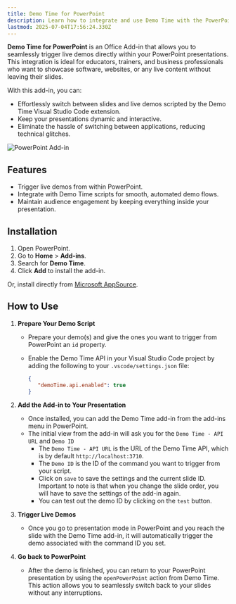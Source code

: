 ```yaml
---
title: Demo Time for PowerPoint
description: Learn how to integrate and use Demo Time with the PowerPoint Office Add-in for seamless live demos in your presentations.
lastmod: 2025-07-04T17:56:24.330Z
---
```




**Demo Time for PowerPoint** is an Office Add-in that allows you to seamlessly trigger live demos directly within your PowerPoint presentations. This integration is ideal for educators, trainers, and business professionals who want to showcase software, websites, or any live content without leaving their slides.

With this add-in, you can:
- Effortlessly switch between slides and live demos scripted by the Demo Time Visual Studio Code extension.
- Keep your presentations dynamic and interactive.
- Eliminate the hassle of switching between applications, reducing technical glitches.

<Image class="mx-auto" src={powerpoinAddinImg} alt="PowerPoint Add-in" />

## Features

- Trigger live demos from within PowerPoint.
- Integrate with Demo Time scripts for smooth, automated demo flows.
- Maintain audience engagement by keeping everything inside your presentation.

## Installation

1. Open PowerPoint.
2. Go to **Home** > **Add-ins**.
3. Search for **Demo Time**.
4. Click **Add** to install the add-in.

Or, install directly from [Microsoft AppSource](https://appsource.microsoft.com/en-us/product/office/WA200008736?tab=Overview).

## How to Use

1. **Prepare Your Demo Script**  
   - Prepare your demo(s) and give the ones you want to trigger from PowerPoint an `id` property.
   - Enable the Demo Time API in your Visual Studio Code project by adding the following to your `.vscode/settings.json` file:

      ```json title=".vscode/settings.json"
      {
         "demoTime.api.enabled": true
      }
      ```

2. **Add the Add-in to Your Presentation**  
   - Once installed, you can add the Demo Time add-in from the add-ins menu in PowerPoint.
   - The initial view from the add-in will ask you for the `Demo Time - API URL` and `Demo ID`
      - The `Demo Time - API URL` is the URL of the Demo Time API, which is by default `http://localhost:3710`.
      - The `Demo ID` is the ID of the command you want to trigger from your script.
      - Click on `save` to save the settings and the current slide ID. Important to note is that when you change the slide order, you will have to save the settings of the add-in again.
      - You can test out the demo ID by clicking on the `test` button.

3. **Trigger Live Demos**  
   - Once you go to presentation mode in PowerPoint and you reach the slide with the Demo Time add-in, it will automatically trigger the demo associated with the command ID you set.

4. **Go back to PowerPoint**  
   - After the demo is finished, you can return to your PowerPoint presentation by using the `openPowerPoint` action from Demo Time. This action allows you to seamlessly switch back to your slides without any interruptions.
